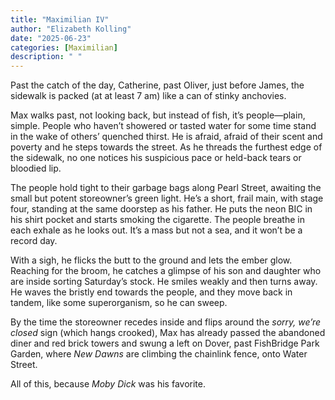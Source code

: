```yaml
---
title: "Maximilian IV"
author: "Elizabeth Kolling"
date: "2025-06-23"
categories: [Maximilian]
description: " "
---
```



Past the catch of the day, Catherine, past Oliver, just before James, the sidewalk is packed (at at least 7 am) like a can of stinky anchovies. 

Max walks past, not looking back, but instead of fish, it’s people—plain, simple. People who haven’t showered or tasted water for some time stand in the wake of others’ quenched thirst. He is afraid, afraid of their scent and poverty and he steps towards the street. As he threads the furthest edge of the sidewalk, no one notices his suspicious pace or held-back tears or bloodied lip. 

The people hold tight to their garbage bags along Pearl Street, awaiting the small but potent storeowner’s green light. He’s a short, frail main, with stage four, standing at the same doorstep as his father. He puts the neon BIC in his shirt pocket and starts smoking the cigarette. The people breathe in each exhale as he looks out. It’s a mass but not a sea, and it won’t be a record day.

With a sigh, he flicks the butt to the ground and lets the ember glow. Reaching for the broom, he catches a glimpse of his son and daughter who are inside sorting Saturday’s stock. He smiles weakly and then turns away. He waves the bristly end towards the people, and they move back in tandem, like some superorganism, so he can sweep. 

By the time the storeowner recedes inside and flips around the *sorry, we’re closed* sign (which hangs crooked), Max has already passed the abandoned diner and red brick towers and swung a left on Dover, past FishBridge Park Garden, where *New Dawns* are climbing the chainlink fence, onto Water Street. 

All of this, because *Moby Dick* was his favorite. 